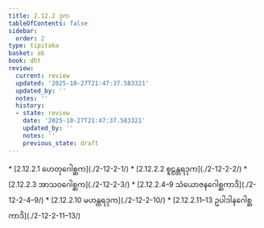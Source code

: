 ```yaml
---
title: 2.12.2 ဒုက
tableOfContents: false
sidebar:
  order: 2
type: tipitaka
basket: ab
book: dht
review:
  current: review
  updated: '2025-10-27T21:47:37.583321'
  updated_by: ''
  notes: ''
  history:
  - state: review
    date: '2025-10-27T21:47:37.583321'
    updated_by: ''
    notes: ''
    previous_state: draft
---
```



<ReviewStatus review={frontmatter.review} showDetails={true} />

<HypothesisAnnotation frontmatter={frontmatter} />

<DynamicBreadcrumb />



<TableOfContents book="dht" section="2.12.2">
* [2.12.2.1 ဟေတုဂေါစ္ဆက](./2-12-2-1/)
* [2.12.2.2 စူဠန္တရဒုက](./2-12-2-2/)
* [2.12.2.3 အာသဝဂေါစ္ဆက](./2-12-2-3/)
* [2.12.2.4–9 သံယောဇနဂေါစ္ဆကာဒိ](./2-12-2-4–9/)
* [2.12.2.10 မဟန္တရဒုက](./2-12-2-10/)
* [2.12.2.11–13 ဥပါဒါနဂေါစ္ဆကာဒိ](./2-12-2-11–13/)
</TableOfContents>